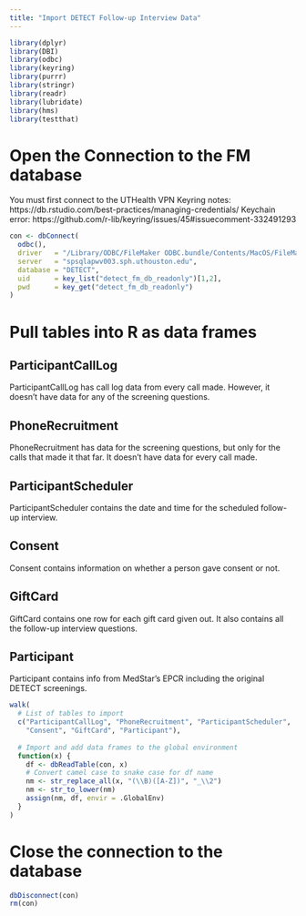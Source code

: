 ```yaml
---
title: "Import DETECT Follow-up Interview Data"
---
```


```r
library(dplyr)
library(DBI)
library(odbc)
library(keyring)
library(purrr)
library(stringr)
library(readr)
library(lubridate)
library(hms)
library(testthat)
```

# Open the Connection to the FM database

You must first connect to the UTHealth VPN
Keyring notes: https://db.rstudio.com/best-practices/managing-credentials/
Keychain error: https://github.com/r-lib/keyring/issues/45#issuecomment-332491293

```r
con <- dbConnect(
  odbc(),
  driver   = "/Library/ODBC/FileMaker ODBC.bundle/Contents/MacOS/FileMaker ODBC",
  server   = "spsqlapwv003.sph.uthouston.edu",
  database = "DETECT",
  uid      = key_list("detect_fm_db_readonly")[1,2],
  pwd      = key_get("detect_fm_db_readonly")
)
```

# Pull tables into R as data frames

## ParticipantCallLog 

ParticipantCallLog has call log data from every call made. However, it doesn't have data for any of the screening questions.

## PhoneRecruitment

PhoneRecruitment has data for the screening questions, but only for the calls that made it that far. It doesn't have data for every call made.

## ParticipantScheduler 

ParticipantScheduler contains the date and time for the scheduled follow-up interview.

## Consent 

Consent contains information on whether a person gave consent or not.

## GiftCard

GiftCard contains one row for each gift card given out. It also contains all the follow-up interview questions.

## Participant

Participant contains info from MedStar's EPCR including the original DETECT screenings.

```r
walk(
  # List of tables to import
  c("ParticipantCallLog", "PhoneRecruitment", "ParticipantScheduler", 
    "Consent", "GiftCard", "Participant"),
  
  # Import and add data frames to the global environment
  function(x) {
    df <- dbReadTable(con, x)
    # Convert camel case to snake case for df name
    nm <- str_replace_all(x, "(\\B)([A-Z])", "_\\2")
    nm <- str_to_lower(nm)
    assign(nm, df, envir = .GlobalEnv)
  }
)
```

# Close the connection to the database

```r
dbDisconnect(con)
rm(con)
```
